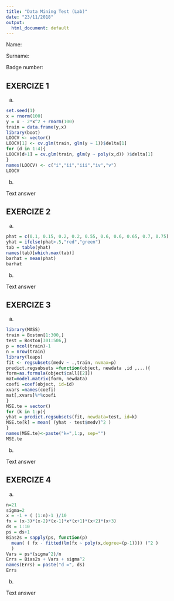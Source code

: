 ```yaml
---
title: "Data Mining Test (Lab)"
date: "23/11/2018"
output:
  html_document: default
---
```


Name: 

Surname:

Badge number:


## EXERCIZE 1

a. 

```r
set.seed(1)
x = rnorm(100)
y = x - 2*x^2 + rnorm(100)
train = data.frame(y,x)
library(boot)
LOOCV <- vector()
LOOCV[1] <- cv.glm(train, glm(y ~ 1))$delta[1]
for (d in 1:4){
LOOCV[d+1] = cv.glm(train, glm(y ~ poly(x,d)) )$delta[1]
}
names(LOOCV) <- c("i","ii","iii","iv","v")
LOOCV
```

b. 

Text answer


## EXERCIZE 2

a. 

```r
phat = c(0.1, 0.15, 0.2, 0.2, 0.55, 0.6, 0.6, 0.65, 0.7, 0.75)
yhat = ifelse(phat>.5,"red","green")
tab = table(yhat)
names(tab)[which.max(tab)]
barhat = mean(phat)
barhat
```

b.
 
Text answer


## EXERCIZE 3

a.

```r
library(MASS)
train = Boston[1:300,]
test = Boston[301:506,]
p = ncol(train)-1
n = nrow(train)
library(leaps)
fit <- regsubsets(medv ~ .,train, nvmax=p)
predict.regsubsets =function(object, newdata ,id ,...){
form=as.formula(object$call[[2]])
mat=model.matrix(form, newdata)
coefi =coef(object, id=id)
xvars =names(coefi)
mat[,xvars]%*%coefi
}
MSE.te = vector()
for (k in 1:p){
yhat = predict.regsubsets(fit, newdata=test, id=k)
MSE.te[k] = mean( (yhat - test$medv)^2 )
}
names(MSE.te)<-paste("k=",1:p, sep="")
MSE.te
```

b.

Text answer

## EXERCIZE 4

a.

```r
n=21
sigma=2
x = -1 + ( (1:n)-1 )/10
fx = (x-3)*(x-2)*(x-1)*x*(x+1)*(x+2)*(x+3)
ds = 1:10
ps = ds+1
Bias2s = sapply(ps, function(p) 
  mean( ( fx - fitted(lm(fx ~ poly(x,degree=(p-1)))) )^2 )
  )
Vars = ps*(sigma^2)/n
Errs = Bias2s + Vars + sigma^2
names(Errs) = paste("d =", ds)
Errs
```

b.

Text answer



